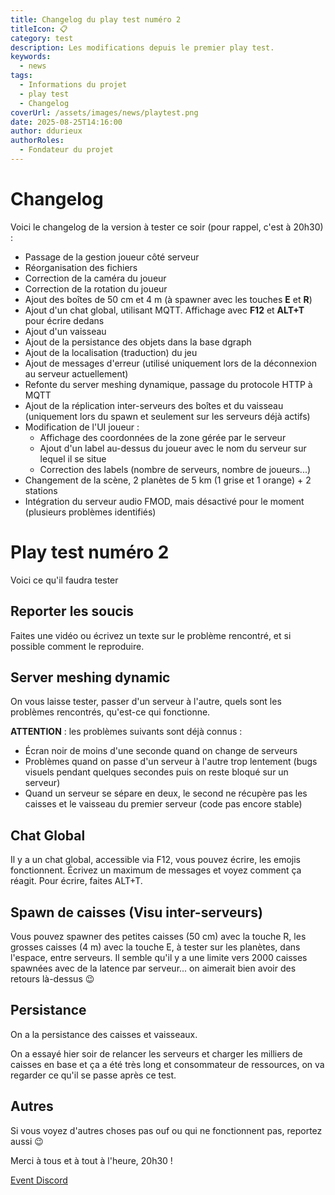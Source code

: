 ```yaml
---
title: Changelog du play test numéro 2
titleIcon: 📋
category: test
description: Les modifications depuis le premier play test.
keywords:
  - news
tags:
  - Informations du projet
  - play test
  - Changelog
coverUrl: /assets/images/news/playtest.png
date: 2025-08-25T14:16:00
author: ddurieux
authorRoles:
  - Fondateur du projet
---
```


# Changelog

Voici le changelog de la version à tester ce soir (pour rappel, c'est à 20h30) :

- Passage de la gestion joueur côté serveur
- Réorganisation des fichiers
- Correction de la caméra du joueur
- Correction de la rotation du joueur
- Ajout des boîtes de 50 cm et 4 m (à spawner avec les touches **E** et **R**)
- Ajout d'un chat global, utilisant MQTT. Affichage avec **F12** et **ALT+T** pour écrire dedans
- Ajout d'un vaisseau
- Ajout de la persistance des objets dans la base dgraph
- Ajout de la localisation (traduction) du jeu
- Ajout de messages d'erreur (utilisé uniquement lors de la déconnexion au serveur actuellement)
- Refonte du server meshing dynamique, passage du protocole HTTP à MQTT
- Ajout de la réplication inter-serveurs des boîtes et du vaisseau (uniquement lors du spawn et seulement sur les serveurs déjà actifs)
- Modification de l'UI joueur :
  - Affichage des coordonnées de la zone gérée par le serveur
  - Ajout d'un label au-dessus du joueur avec le nom du serveur sur lequel il se situe
  - Correction des labels (nombre de serveurs, nombre de joueurs...)
- Changement de la scène, 2 planètes de 5 km (1 grise et 1 orange) + 2 stations
- Intégration du serveur audio FMOD, mais désactivé pour le moment (plusieurs problèmes identifiés)

# Play test numéro 2

Voici ce qu'il faudra tester

## Reporter les soucis

Faites une vidéo ou écrivez un texte sur le problème rencontré, et si possible comment le reproduire.

## Server meshing dynamic

On vous laisse tester, passer d'un serveur à l'autre, quels sont les problèmes rencontrés, qu'est-ce qui fonctionne.

**ATTENTION** : les problèmes suivants sont déjà connus :

- Écran noir de moins d'une seconde quand on change de serveurs
- Problèmes quand on passe d'un serveur à l'autre trop lentement (bugs visuels pendant quelques secondes puis on reste bloqué sur un serveur)
- Quand un serveur se sépare en deux, le second ne récupère pas les caisses et le vaisseau du premier serveur (code pas encore stable)

## Chat Global

Il y a un chat global, accessible via F12, vous pouvez écrire, les emojis fonctionnent. Écrivez un maximum de messages et voyez comment ça réagit.
Pour écrire, faites ALT+T.

## Spawn de caisses (Visu inter-serveurs)

Vous pouvez spawner des petites caisses (50 cm) avec la touche R, les grosses caisses (4 m) avec la touche E, à tester sur les planètes, dans l'espace, entre serveurs.
Il semble qu'il y a une limite vers 2000 caisses spawnées avec de la latence par serveur... on aimerait bien avoir des retours là-dessus 😉

## Persistance

On a la persistance des caisses et vaisseaux.

On a essayé hier soir de relancer les serveurs et charger les milliers de caisses en base et ça a été très long et consommateur de ressources, on va regarder ce qu'il se passe après ce test.

## Autres

Si vous voyez d'autres choses pas ouf ou qui ne fonctionnent pas, reportez aussi 😉

Merci à tous et à tout à l'heure, 20h30 !

[Event Discord](https://discord.com/events/1399325839665004554/1402189058469396585)
